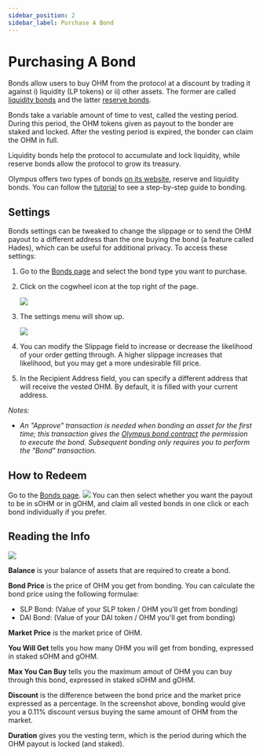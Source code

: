 ```yaml
---
sidebar_position: 2
sidebar_label: Purchase A Bond
---
```


# Purchasing A Bond

Bonds allow users to buy OHM from the protocol at a discount by trading it against i\) liquidity \(LP tokens\) or ii\) other assets.
The former are called [liquidity bonds](../../contracts/glossary#liquidity-bonds) and the latter [reserve bonds](../../contracts/glossary#reserve-bonds).

Bonds take a variable amount of time to vest, called the vesting period.
During this period, the OHM tokens given as payout to the bonder are staked and locked.
After the vesting period is expired, the bonder can claim the OHM in full.

Liquidity bonds help the protocol to accumulate and lock liquidity, while reserve bonds allow the protocol to grow its treasury.

Olympus offers two types of bonds [on its website](https://app.olympusdao.finance/#/bonds), reserve and liquidity bonds.
You can follow the [tutorial](bond_example) to see a step-by-step guide to bonding.

## Settings

Bonds settings can be tweaked to change the slippage or to send the OHM payout to a different address than the one
buying the bond (a feature called Hades), which can be useful for additional privacy. To access these settings:

1. Go to the [Bonds page](https://app.olympusdao.finance/#/bonds) and select the bond type you want to purchase.
2. Click on the cogwheel icon at the top right of the page.

   ![](/gitbook/assets/cogwheel.png)

3. The settings menu will show up.

   ![](/gitbook/assets/bond-settings.png)

4. You can modify the Slippage field to increase or decrease the likelihood of your order getting through. A higher slippage increases that likelihood, but you may get a more undesirable fill price.
5. In the Recipient Address field, you can specify a different address that will receive the vested OHM. By default, it is filled with your current address.

_Notes:_

- _An "Approve" transaction is needed when bonding an asset for the first time; this transaction gives the [Olympus bond contract](../../contracts/bonds) the permission to execute the bond. Subsequent bonding only requires you to perform the "Bond" transaction._

## **How to Redeem**

Go to the [Bonds page](https://app.olympusdao.finance/#/bonds).
![](/gitbook/assets/claimable-bonds.png)
You can then select whether you want the payout to be in sOHM or in gOHM, and claim all vested bonds in one click
or each bond individually if you prefer.

## Reading the Info

![](/gitbook/assets/ohm-eth-bond.png)

**Balance** is your balance of assets that are required to create a bond.

**Bond Price** is the price of OHM you get from bonding. You can calculate the bond price using the following formulae:

- SLP Bond: \(Value of your SLP token / OHM you'll get from bonding\)
- DAI Bond: \(Value of your DAI token / OHM you'll get from bonding\)

**Market Price** is the market price of OHM.

**You Will Get** tells you how many OHM you will get from bonding, expressed in staked sOHM and gOHM.

**Max You Can Buy** tells you the maximum amout of OHM you can buy through this bond, expressed in staked sOHM and gOHM.

**Discount** is the difference between the bond price and the market price expressed as a percentage. In the screenshot above, bonding would give you a 0.11% discount versus buying the same amount of OHM from the market.

**Duration** gives you the vesting term, which is the period during which the OHM payout is locked (and staked).

<!-- Embedding generated index in doc page
```mdx-code-block
import DocCardList from '@theme/DocCardList';
import {useCurrentSidebarCategory} from '@docusaurus/theme-common';

<DocCardList items={useCurrentSidebarCategory().items}/>
``` -->
